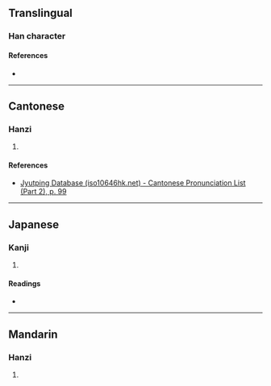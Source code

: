 {{character info/new}}
==Translingual==

===Han character===
{{Han char|rn=46|rad=山|as=06|sn=9|four=27764|canj=UHER,XUHER|ids=⿰山各}}

====References====
* {{Han ref|kx=0310.100|dkj=08021|dj=0610.160|hdz=10771.110|uh=5CC8|ud=23752|bh=CEAA|bd=52906}}

----

==Cantonese==

===Hanzi===
{{yue-hanzi|jyut=[[lok6]]|y=lok6}}

# {{rfdef|yue|sort=山06}}

====References====
* [http://www.iso10646hk.net/jp/document/download.jsp Jyutping Database (iso10646hk.net) - Cantonese Pronunciation List (Part 2), p. 99]

----

==Japanese==

===Kanji===
{{ja-kanji|grade=|rs=山06}}

# {{rfdef|ja|sort=山06}}

====Readings====
* {{ja-readings|on=[[らく]] (raku)|kun=}}

----

==Mandarin==

===Hanzi===
{{cmn-hanzi|pin=[[luò]] ([[luo4]]), [[è]] ([[e4]])|wg=lo<sup>4</sup>, o<sup>4</sup>}}

# {{rfdef|cmn|sort=山06}}